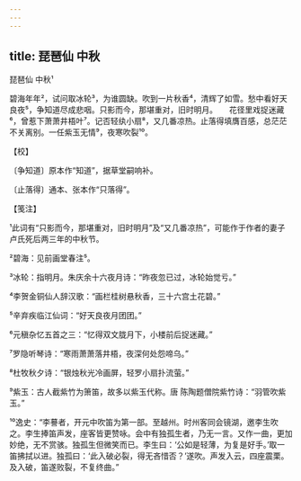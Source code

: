 ```yaml
---
---
---
```

title: 琵琶仙 中秋
---



琵琶仙 中秋¹





碧海年年²，试问取冰轮³，为谁圆缺。吹到一片秋香⁴，清辉了如雪。愁中看好天良夜⁵，争知道尽成悲咽。只影而今，那堪重对，旧时明月。　　花径里戏捉迷藏⁶，曾惹下萧萧井梧叶⁷。记否轻纨小扇⁸，又几番凉热。止落得填膺百感，总茫茫不关离别。一任紫玉无情⁹，夜寒吹裂¹⁰。





【校】


〔争知道〕原本作“知道”，据草堂嗣响补。

〔止落得〕通本、张本作“只落得”。





【笺注】


¹此词有“只影而今，那堪重对，旧时明月”及“又几番凉热”，可能作于作者的妻子卢氏死后两三年的中秋节。

²碧海：见前画堂春注⁵。

³冰轮：指明月。朱庆余十六夜月诗：“昨夜忽已过，冰轮始觉亏。”

⁴李贺金铜仙人辞汉歌：“画栏桂树悬秋香，三十六宫土花碧。”

⁵辛弃疾临江仙词：“好天良夜月团团。”

⁶元稹杂忆五首之三：“忆得双文胧月下，小楼前后捉迷藏。”

⁷罗隐听琴诗：“寒雨萧萧落井梧，夜深何处怨啼乌。”

⁸杜牧秋夕诗：“银烛秋光冷画屏，轻罗小扇扑流萤。”

⁹紫玉：古人截紫竹为箫笛，故多以紫玉代称。唐 陈陶题僧院紫竹诗：“羽管吹紫玉。”

¹⁰逸史：“李謩者，开元中吹笛为第一部。至越州。时州客同会镜湖，邀李生吹之。李生捧笛声发，座客皆更赞咏。会中有独孤生者，乃无一言。又作一曲，更加妙绝，无不赏骇。独孤生但微笑而已。李生曰：‘公如是轻薄，为复是好手。’取一笛拂拭以进。独孤曰：‘此入破必裂，得无吝惜否？’遂吹。声发入云，四座震栗。及入破，笛遂败裂，不复终曲。”